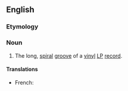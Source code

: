 ==English==

===Etymology===
{{prefix|en|micro|groove}}

===Noun===
{{en-noun}}

# The long, [[spiral]] [[groove]] of a [[vinyl]] [[LP]] [[record]].

====Translations====
{{trans-top|groove of a vinyl LP record}}
* French: {{t+|fr|microsillon}}
{{trans-mid}}
{{trans-bottom}}
